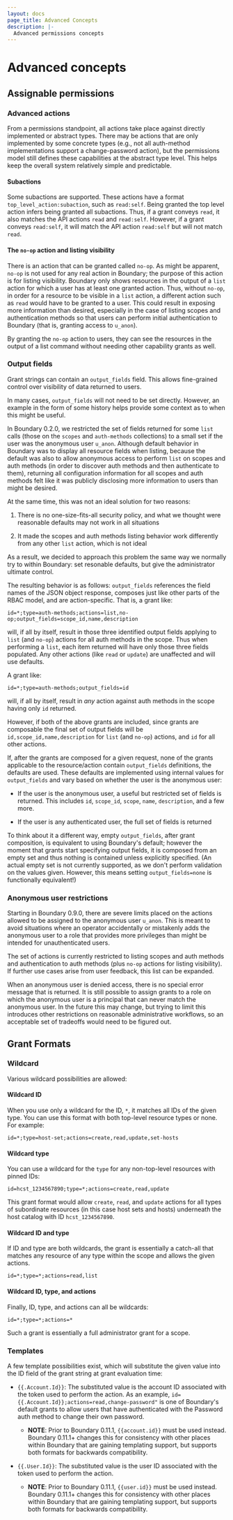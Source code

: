 ```yaml
---
layout: docs
page_title: Advanced Concepts
description: |-
  Advanced permissions concepts 
---
```


# Advanced concepts

## Assignable permissions

### Advanced actions
From a permissions standpoint, all actions take place against directly implemented 
or abstract types. There may be actions that are only implemented by some concrete 
types (e.g., not all auth-method implementations support a change-password 
action), but the permissions model still defines these capabilities at the abstract 
type level. This helps keep the overall system relatively simple and predictable.

#### Subactions

Some subactions are supported. These actions have a format
`top_level_action:subaction`, such as `read:self`. Being granted the top level
action infers being granted all subactions. Thus, if a grant conveys `read`, it
also matches the API actions `read` and `read:self`. However, if a grant conveys
`read:self`, it will match the API action `read:self` but will not match `read`.

#### The `no-op` action and listing visibility

There is an action that can be granted called `no-op`. As might be apparent,
`no-op` is not used for any real action in Boundary; the purpose of this action
is for listing visibility. Boundary only shows resources in the output of a
`list` action for which a user has at least one granted action. Thus, without
`no-op`, in order for a resource to be visible in a `list` action, a different
action such as `read` would have to be granted to a user. This could result in
exposing more information than desired, especially in the case of listing scopes
and authentication methods so that users can perform initial authentication to
Boundary (that is, granting access to `u_anon`).

By granting the `no-op` action to users, they can see the resources in the
output of a list command without needing other capability grants as well.

### Output fields

Grant strings can contain an `output_fields` field. This allows fine-grained
control over visibility of data returned to users.

In many cases, `output_fields` will not need to be set directly. However, an
example in the form of some history helps provide some context as to when this
might be useful.

In Boundary 0.2.0, we restricted the set of fields returned for some `list`
calls (those on the `scopes` and `auth-methods` collections) to a small set if
the user was the anonymous user `u_anon`. Although default behavior in Boundary
was to display all resource fields when listing, because the default was also to
allow anonymous access to perform `list` on scopes and auth methods (in order to
discover auth methods and then authenticate to them), returning all
configuration information for all scopes and auth methods felt like it was
publicly disclosing more information to users than might be desired.

At the same time, this was not an ideal solution for two reasons:

1. There is no one-size-fits-all security policy, and what we thought were
   reasonable defaults may not work in all situations

2. It made the scopes and auth methods listing behavior work differently from
   any other `list` action, which is not ideal

As a result, we decided to approach this problem the same way we normally try to
within Boundary: set resonable defaults, but give the administrator ultimate
control.

The resulting behavior is as follows: `output_fields` references the field names
of the JSON object response, composes just like other parts of the RBAC model,
and are action-specific. That is, a grant like:

`id=*;type=auth-methods;actions=list,no-op;output_fields=scope_id,name,description`

will, if all by itself, result in those three identified output fields applying
to `list` (and `no-op`) actions for all auth methods in the scope. Thus when
performing a `list`, each item returned will have only those three fields
populated. Any other actions (like `read` or `update`) are unaffected and will
use defaults.

A grant like:

`id=*;type=auth-methods;output_fields=id`

will, if all by itself, result in _any_ action against auth methods in the scope
having only `id` returned.

However, if both of the above grants are included, since grants are composable
the final set of output fields will be `id,scope_id,name,description` for `list`
(and `no-op`) actions, and `id` for all other actions.

If, after the grants are composed for a given request, none of the grants
applicable to the resource/action contain `output_fields` definitions, the
defaults are used. These defaults are implemented using internal values for
`output_fields` and vary based on whether the user is the anonymous user:

- If the user is the anonymous user, a useful but restricted set of fields is
  returned. This includes `id`, `scope_id`, `scope`, `name`, `description`, and a
  few more.

- If the user is any authenticated user, the full set of fields is returned

To think about it a different way, empty `output_fields`, after grant
composition, is equivalent to using Boundary's default; however the moment that
grants start specifying output fields, it is composed from an empty set and thus
nothing is contained unless explicitly specified. (An actual empty set is not
currently supported, as we don't perform validation on the values given.
However, this means setting `output_fields=none` is functionally equivalent!)

### Anonymous user restrictions

Starting in Boundary 0.9.0, there are severe limits placed on the actions
allowed to be assigned to the anonymous user `u_anon`. This is meant to avoid
situations where an operator accidentally or mistakenly adds the anonymous user
to a role that provides more privileges than might be intended for
unauthenticated users.

The set of actions is currently restricted to listing scopes and auth methods
and authentication to auth methods (plus `no-op` actions for listing
visibility). If further use cases arise from user feedback, this list can be
expanded.

When an anonymous user is denied access, there is no special error message that is returned.
It is still possible to assign grants to
a role on which the anonymous user is a principal that can never match the
anonymous user. In the future this may change, but trying to limit this
introduces other restrictions on reasonable administrative workflows, so an
acceptable set of tradeoffs would need to be figured out.

## Grant Formats
### Wildcard

Various wildcard possibilities are allowed:

#### Wildcard ID

When you use only a wildcard for the ID, `*`, it matches all IDs of the given type. You can use this format
with both top-level resource types or none. For example:

`id=*;type=host-set;actions=create,read,update,set-hosts`

#### Wildcard type

You can use a wildcard for the `type` for any non-top-level resources with pinned IDs:

`id=hcst_1234567890;type=*;actions=create,read,update`

This grant format would allow `create`, `read`, and `update` actions for all types of
subordinate resources (in this case host sets and hosts) underneath the host
catalog with ID `hcst_1234567890`.

#### Wildcard ID and type

If ID and type are both wildcards, the grant is essentially a catch-all that
matches any resource of any type within the scope and allows the given
actions.

`id=*;type=*;actions=read,list`

#### Wildcard ID, type, and actions

Finally, ID, type, and actions can all be wildcards:

`id=*;type=*;actions=*`

Such a grant is essentially a full administrator grant for a scope.

### Templates

A few template possibilities exist, which will 
substitute the given value into the ID field of the grant string at grant evaluation time:

- `{{.Account.Id}}`: The substituted value is the account ID associated with the
  token used to perform the action. As an example,
  `id={{.Account.Id}};actions=read,change-password"` is one of Boundary's
  default grants to allow users that have authenticated with the Password auth
  method to change their own password.
  - **NOTE**: Prior to Boundary 0.11.1, `{{account.id}}` must be used instead.
    Boundary 0.11.1+ changes this for consistency with other places within
    Boundary that are gaining templating support, but supports both formats for
    backwards compatibility.

- `{{.User.Id}}`: The substituted value is the user ID associated with the token
  used to perform the action.
  - **NOTE**: Prior to Boundary 0.11.1, `{{user.id}}` must be used instead.
    Boundary 0.11.1+ changes this for consistency with other places within
    Boundary that are gaining templating support, but supports both formats for
    backwards compatibility.

